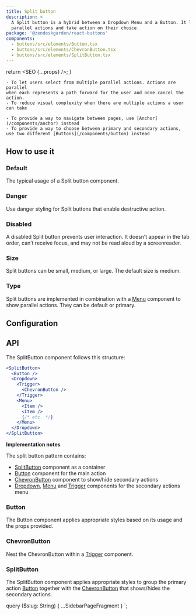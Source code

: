 ```yaml
---
title: Split button
description: >
  A Split button is a hybrid between a Dropdown Menu and a Button. It lets users choose from
  parallel actions and take action on their choice.
package: '@zendeskgarden/react-buttons'
components:
  - buttons/src/elements/Button.tsx
  - buttons/src/elements/ChevronButton.tsx
  - buttons/src/elements/SplitButton.tsx
---
```



  return <SEO {...props} />;
}

<Usage>
  <Use>

    - To let users select from multiple parallel actions. Actions are parallel
    when each represents a path forward for the user and none cancel the action.
    - To reduce visual complexity when there are multiple actions a user can take

  </Use>
  <Misuse>

    - To provide a way to navigate between pages, use [Anchor](/components/anchor) instead
    - To provide a way to choose between primary and secondary actions, use two different [Buttons](/components/button) instead

  </Misuse>
</Usage>

## How to use it

### Default

The typical usage of a Split button component.


<CodeExample code={SplitButtonDefaultCode}>
  <SplitButtonDefault />
</CodeExample>

### Danger

Use danger styling for Split buttons that enable destructive action.


<CodeExample code={SplitButtonDangerCode}>
  <SplitButtonDanger />
</CodeExample>

### Disabled

A disabled Split button prevents user interaction. It doesn’t appear in the tab order,
can’t receive focus, and may not be read aloud by a screenreader.


<CodeExample code={SplitButtonDisabledCode}>
  <SplitButtonDisabled />
</CodeExample>

### Size

Split buttons can be small, medium, or large. The default size is medium.


<CodeExample code={SplitButtonSizesCode}>
  <SplitButtonSizes />
</CodeExample>

### Type

Split buttons are implemented in combination with a [Menu](/components/menu) component to show
parallel actions. They can be default or primary.


<CodeExample code={SplitButtonTypesCode}>
  <SplitButtonTypes />
</CodeExample>

## Configuration

<Configuration reactPackage={props.data.mdx.package} components={props.data.mdx.components} />

## API

The SplitButton component follows this structure:

```jsx
<SplitButton>
  <Button />
  <Dropdown>
    <Trigger>
      <ChevronButton />
    </Trigger>
    <Menu>
      <Item />
      <Item />
      {/* etc. */}
    </Menu>
  </Dropdown>
</SplitButton>
```

**Implementation notes**

The split button pattern contains:

- [SplitButton](#splitbutton) component as a container
- [Button](#button) component for the main action
- [ChevronButton](#chevronbutton) component to show/hide secondary actions
- [Dropdown](/components/menu/#dropdown), [Menu](/components/menu/#menu) and
  [Trigger](/components/menu/#trigger) components for the secondary actions menu

### Button

<Component components={props.data.mdx.components} componentName="button" />

The Button component applies appropriate styles based on its usage and the props provided.

<PropSheet components={props.data.mdx.components} componentName="button" />

### ChevronButton

<Component components={props.data.mdx.components} componentName="chevronButton" />

Nest the ChevronButton within a [Trigger](/components/menu#trigger) component.

<PropSheet components={props.data.mdx.components} componentName="chevronButton" />

### SplitButton

<Component components={props.data.mdx.components} componentName="splitButton" />

The SplitButton component applies appropriate styles to group the primary action [Button](#button) together
with the [ChevronButton](#chevronbutton) that shows/hides the secondary actions.

<PropSheet components={props.data.mdx.components} componentName="splitButton" />


  query ($slug: String) {
    ...SidebarPageFragment
  }
`;
